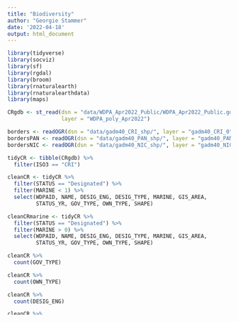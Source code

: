 ```yaml
---
title: "Biodiversity"
author: "Georgie Stammer"
date: '2022-04-18'
output: html_document
---
```


```r
library(tidyverse)
library(socviz)
library(sf)
library(rgdal)
library(broom)
library(rnaturalearth)
library(rnaturalearthdata)
library(maps)
```

```r
CRgdb <- st_read(dsn = "data/WDPA_Apr2022_Public/WDPA_Apr2022_Public.gdb",
                 layer = "WDPA_poly_Apr2022")

borders <- readOGR(dsn = "data/gadm40_CRI_shp/", layer = "gadm40_CRI_0")
bordersPAN <- readOGR(dsn = "data/gadm40_PAN_shp/", layer = "gadm40_PAN_0")
bordersNIC <- readOGR(dsn = "data/gadm40_NIC_shp/", layer = "gadm40_NIC_0")
```

```r
tidyCR <- tibble(CRgdb) %>%
  filter(ISO3 == "CRI")

cleanCR <- tidyCR %>%
  filter(STATUS == "Designated") %>%
  filter(MARINE < 1) %>%
  select(WDPAID, NAME, DESIG_ENG, DESIG_TYPE, MARINE, GIS_AREA,
         STATUS_YR, GOV_TYPE, OWN_TYPE, SHAPE)

cleanCRmarine <- tidyCR %>%
  filter(STATUS == "Designated") %>%
  filter(MARINE > 0) %>%
  select(WDPAID, NAME, DESIG_ENG, DESIG_TYPE, MARINE, GIS_AREA,
         STATUS_YR, GOV_TYPE, OWN_TYPE, SHAPE)
```

```r
cleanCR %>%
  count(GOV_TYPE)

cleanCR %>%
  count(OWN_TYPE)

cleanCR %>%
  count(DESIG_ENG)

cleanCR %>%
  count(MARINE)
```

```r
theme_crmap <- function(base_size=9, base_family="") {
    require(grid)
    theme_bw(base_size=base_size, base_family=base_family) %+replace%
        theme(axis.line=element_blank(),
              axis.text=element_blank(),
              axis.ticks=element_blank(),
              axis.title=element_blank(),
              panel.background=element_rect(fill = "black"),
              panel.border=element_blank(),
              panel.grid=element_blank(),
              panel.spacing=unit(0, "lines"),
              plot.background=element_rect(fill = "black"),
              legend.position = "bottom", 
              legend.direction = "horizontal",
              legend.background = element_rect(fill = "black"),
              legend.text = element_text(color = "white")
        )
}
```


```r
borders_tidy <- tidy(borders)
borders_tidyPAN <- tidy(bordersPAN)
borders_tidyNIC <- tidy(bordersNIC)


ggplot() +
  geom_sf(data = cleanCR, aes(geometry = SHAPE), color = "black",
          fill = "#00C1AA", size = 0.1) +
  geom_sf(data = cleanCRmarine, aes(geometry = SHAPE), color = "black",
          fill = "#00B4EF", size = 0.1) +
  geom_polygon(data = borders_tidy, aes(x = long, y = lat, group = group),
               fill="transparent", color="white", size = 0.2) +
  geom_polygon(data = borders_tidyPAN, aes(x = long, y = lat, group = group),
               fill="transparent", color="white", size = 0.2) +
  geom_polygon(data = borders_tidyNIC, aes(x = long, y = lat, group = group),
               fill="transparent", color="white", size = 0.2) +
  theme_crmap() +
  xlim(-88, -81) +
  ylim(7, 16)

ggplot() +
  geom_sf(data = cleanCR, aes(fill = STATUS_YR, geometry = SHAPE),
          color = "black", size = 0.1) +
  geom_sf(data = cleanCRmarine, aes(fill = STATUS_YR, geometry = SHAPE),
          color = "black", size = 0.1) +
  geom_polygon(data = borders_tidy, aes(x = long, y = lat, group = group),
               fill="transparent", color="white", size = 0.2) +
  theme_crmap() +
  xlim(-87, -81) +
  ylim(7, 12)

ggplot() +
  geom_sf(data = cleanCR, aes(fill = DESIG_ENG, geometry = SHAPE),
          color = "black", size = 0.1) +
  geom_sf(data = cleanCRmarine, aes(fill = DESIG_ENG, geometry = SHAPE),
          color = "black", size = 0.1) +
  geom_polygon(data = borders_tidy, aes(x = long, y = lat, group = group),
               fill="transparent", color="white", size = 0.2) +
  theme_crmap() +
  xlim(-87, -82) +
  ylim(8, 12)
```





